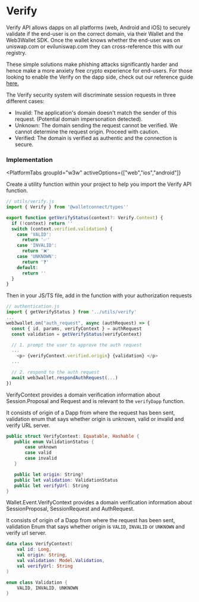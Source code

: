 
# Verify

Verify API allows dapps on all platforms (web, Android and iOS) to securely validate if the end-user is on the correct domain, via their Wallet and the Web3Wallet SDK.
Once the wallet knows whether the end-user was on uniswap.com or eviluniswap.com they can cross-reference this with our registry.

These simple solutions make phishing attacks significantly harder and hence make a more anxiety free crypto experience for end-users.
For those looking to enable the Verify on the dapp side, check out our reference guide [here.](../cloud/verify)

<CloudBanner />

The Verify security system will discriminate session requests in three different cases:

- Invalid: The application's domain doesn't match the sender of this request. (Potential domain impersonation detected).
- Unknown: The domain sending the request cannot be verified. We cannot determine the request origin. Proceed with caution.
- Verified: The domain is verified as authentic and the connection is secure.

### Implementation

<PlatformTabs
	groupId="w3w"
	activeOptions={["web","ios","android"]}
>
<PlatformTabItem value="web">

Create a utility function within your project to help you import the Verify API function.

```javascript
// utils/verify.js
import { Verify } from '@walletconnect/types''

export function getVerifyStatus(context?: Verify.Context) {
  if (!context) return ''
  switch (context.verified.validation) {
    case 'VALID':
      return '✅'
    case 'INVALID':
      return '❌'
    case 'UNKNOWN':
      return '❓'
    default:
      return ''
  }
}
```

Then in your JS/TS file, add in the function with your authorization requests

```javascript
// authentication.js
import { getVerifyStatus } from '../utils/verify'
...
web3wallet.on("auth_request", async (authRequest) => {
  const { id, params, verifyContext } = authRequest
  const validation = getVerifyStatus(verifyContext)

  // 1. prompt the user to approve the auth request
  ...
    <p> {verifyContext.verified.origin} {validation} </p>
  ...

  // 2. respond to the auth request
  await web3wallet.respondAuthRequest(...)
})
```

</PlatformTabItem>
<PlatformTabItem value="ios">

VerifyContext provides a domain verification information about Session.Proposal and Request and is relevant to the `verifyDapp` function.

It consists of origin of a Dapp from where the request has been sent, validation enum that says whether origin is unknown, valid or invalid and verify URL server.

```swift
public struct VerifyContext: Equatable, Hashable {
   public enum ValidationStatus {
       case unknown
       case valid
       case invalid
   }

   public let origin: String?
   public let validation: ValidationStatus
   public let verifyUrl: String
}
```

</PlatformTabItem>
<PlatformTabItem value="android">

Wallet.Event.VerifyContext provides a domain verification information about SessionProposal, SessionRequest and AuthRequest.

It consists of origin of a Dapp from where the request has been sent, validation Enum that says whether origin is `VALID`, `INVALID` or `UNKNOWN` and verify url server.

```kotlin
data class VerifyContext(
    val id: Long,
    val origin: String,
    val validation: Model.Validation,
    val verifyUrl: String
)

enum class Validation {
    VALID, INVALID, UNKNOWN
}
```

</PlatformTabItem>
</PlatformTabs>
